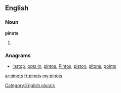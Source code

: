 ==English==

===Noun===
'''pinots'''

# {{plural of|[[pinot]]}}

===Anagrams===
* [[instop#English|instop]], [[opts in#English|opts in]], [[pintos#English|pintos]], [[Pintos#English|Pintos]], [[piston#English|piston]], [[pitons#English|pitons]], [[points#English|points]]

[[Category:English plurals]]

[[ar:pinots]]
[[fr:pinots]]
[[my:pinots]]